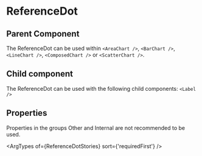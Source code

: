 
# ReferenceDot

## Parent Component

The ReferenceDot can be used within `<AreaChart />`, `<BarChart />`, `<LineChart />`, `<ComposedChart />` or `<ScatterChart />`.

## Child component

The ReferenceDot can be used with the following child components: `<Label />`

## Properties

Properties in the groups Other and Internal are not recommended to be used.

<ArgTypes of={ReferenceDotStories} sort={'requiredFirst'} />
